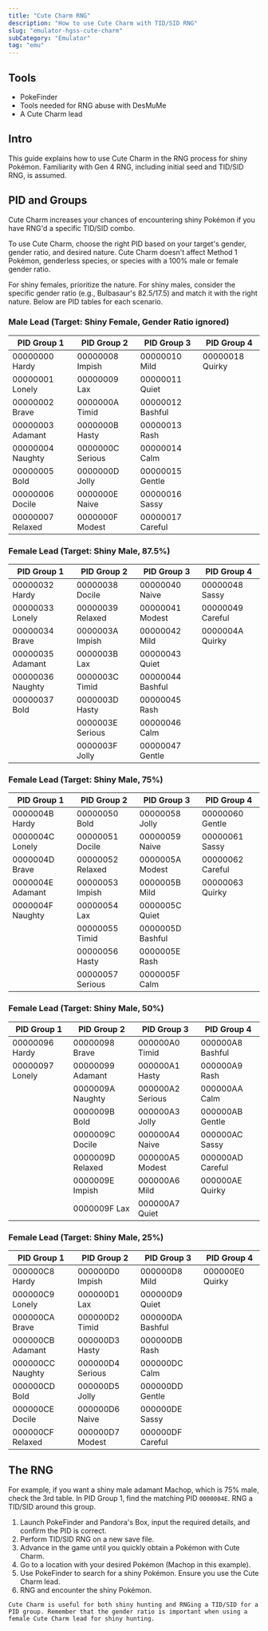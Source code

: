 ```yaml
---
title: "Cute Charm RNG"
description: "How to use Cute Charm with TID/SID RNG"
slug: "emulator-hgss-cute-charm"
subCategory: "Emulator"
tag: "emu"
---
```


## Tools

- PokeFinder
- Tools needed for RNG abuse with DesMuMe
- A Cute Charm lead

## Intro

This guide explains how to use Cute Charm in the RNG process for shiny Pokémon. Familiarity with Gen 4 RNG, including initial seed and TID/SID RNG, is assumed.

## PID and Groups

Cute Charm increases your chances of encountering shiny Pokémon if you have RNG'd a specific TID/SID combo.

To use Cute Charm, choose the right PID based on your target's gender, gender ratio, and desired nature. Cute Charm doesn't affect Method 1 Pokémon, genderless species, or species with a 100% male or female gender ratio.

For shiny females, prioritize the nature. For shiny males, consider the specific gender ratio (e.g., Bulbasaur's 82.5/17.5) and match it with the right nature. Below are PID tables for each scenario.

### Male Lead (Target: Shiny Female, Gender Ratio ignored)

| PID Group 1      | PID Group 2      | PID Group 3      | PID Group 4     |
| ---------------- | ---------------- | ---------------- | --------------- |
| 00000000 Hardy   | 00000008 Impish  | 00000010 Mild    | 00000018 Quirky |
| 00000001 Lonely  | 00000009 Lax     | 00000011 Quiet   |                 |
| 00000002 Brave   | 0000000A Timid   | 00000012 Bashful |                 |
| 00000003 Adamant | 0000000B Hasty   | 00000013 Rash    |                 |
| 00000004 Naughty | 0000000C Serious | 00000014 Calm    |                 |
| 00000005 Bold    | 0000000D Jolly   | 00000015 Gentle  |                 |
| 00000006 Docile  | 0000000E Naive   | 00000016 Sassy   |                 |
| 00000007 Relaxed | 0000000F Modest  | 00000017 Careful |                 |

### Female Lead (Target: Shiny Male, 87.5%)

| PID Group 1      | PID Group 2      | PID Group 3      | PID Group 4      |
| ---------------- | ---------------- | ---------------- | ---------------- |
| 00000032 Hardy   | 00000038 Docile  | 00000040 Naive   | 00000048 Sassy   |
| 00000033 Lonely  | 00000039 Relaxed | 00000041 Modest  | 00000049 Careful |
| 00000034 Brave   | 0000003A Impish  | 00000042 Mild    | 0000004A Quirky  |
| 00000035 Adamant | 0000003B Lax     | 00000043 Quiet   |                  |
| 00000036 Naughty | 0000003C Timid   | 00000044 Bashful |                  |
| 00000037 Bold    | 0000003D Hasty   | 00000045 Rash    |                  |
|                  | 0000003E Serious | 00000046 Calm    |                  |
|                  | 0000003F Jolly   | 00000047 Gentle  |                  |

### Female Lead (Target: Shiny Male, 75%)

| PID Group 1      | PID Group 2      | PID Group 3      | PID Group 4      |
| ---------------- | ---------------- | ---------------- | ---------------- |
| 0000004B Hardy   | 00000050 Bold    | 00000058 Jolly   | 00000060 Gentle  |
| 0000004C Lonely  | 00000051 Docile  | 00000059 Naive   | 00000061 Sassy   |
| 0000004D Brave   | 00000052 Relaxed | 0000005A Modest  | 00000062 Careful |
| 0000004E Adamant | 00000053 Impish  | 0000005B Mild    | 00000063 Quirky  |
| 0000004F Naughty | 00000054 Lax     | 0000005C Quiet   |                  |
|                  | 00000055 Timid   | 0000005D Bashful |                  |
|                  | 00000056 Hasty   | 0000005E Rash    |                  |
|                  | 00000057 Serious | 0000005F Calm    |                  |

### Female Lead (Target: Shiny Male, 50%)

| PID Group 1     | PID Group 2      | PID Group 3      | PID Group 4      |
| --------------- | ---------------- | ---------------- | ---------------- |
| 00000096 Hardy  | 00000098 Brave   | 000000A0 Timid   | 000000A8 Bashful |
| 00000097 Lonely | 00000099 Adamant | 000000A1 Hasty   | 000000A9 Rash    |
|                 | 0000009A Naughty | 000000A2 Serious | 000000AA Calm    |
|                 | 0000009B Bold    | 000000A3 Jolly   | 000000AB Gentle  |
|                 | 0000009C Docile  | 000000A4 Naive   | 000000AC Sassy   |
|                 | 0000009D Relaxed | 000000A5 Modest  | 000000AD Careful |
|                 | 0000009E Impish  | 000000A6 Mild    | 000000AE Quirky  |
|                 | 0000009F Lax     | 000000A7 Quiet   |                  |

### Female Lead (Target: Shiny Male, 25%)

| PID Group 1      | PID Group 2      | PID Group 3      | PID Group 4     |
| ---------------- | ---------------- | ---------------- | --------------- |
| 000000C8 Hardy   | 000000D0 Impish  | 000000D8 Mild    | 000000E0 Quirky |
| 000000C9 Lonely  | 000000D1 Lax     | 000000D9 Quiet   |                 |
| 000000CA Brave   | 000000D2 Timid   | 000000DA Bashful |                 |
| 000000CB Adamant | 000000D3 Hasty   | 000000DB Rash    |                 |
| 000000CC Naughty | 000000D4 Serious | 000000DC Calm    |                 |
| 000000CD Bold    | 000000D5 Jolly   | 000000DD Gentle  |                 |
| 000000CE Docile  | 000000D6 Naive   | 000000DE Sassy   |                 |
| 000000CF Relaxed | 000000D7 Modest  | 000000DF Careful |                 |

## The RNG

For example, if you want a shiny male adamant Machop, which is 75% male, check the 3rd table. In PID Group 1, find the matching PID `0000004E`. RNG a TID/SID around this group.

1. Launch PokeFinder and Pandora's Box, input the required details, and confirm the PID is correct.
2. Perform TID/SID RNG on a new save file.
3. Advance in the game until you quickly obtain a Pokémon with Cute Charm.
4. Go to a location with your desired Pokémon (Machop in this example).
5. Use PokeFinder to search for a shiny Pokémon. Ensure you use the Cute Charm lead.
6. RNG and encounter the shiny Pokémon.

```
Cute Charm is useful for both shiny hunting and RNGing a TID/SID for a PID group. Remember that the gender ratio is important when using a female Cute Charm lead for shiny hunting.
```
